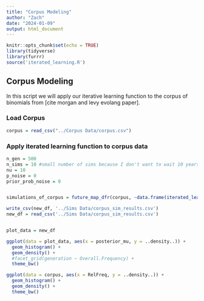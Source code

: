 ```yaml
---
title: "Corpus Modeling"
author: "Zach"
date: "2024-01-09"
output: html_document
---
```


```r
knitr::opts_chunk$set(echo = TRUE)
library(tidyverse)
library(furrr)
source('iterated_learning.R')
```

## Corpus Modeling

In this script we will apply our iterative learning function to the corpus of binomials from [cite morgan and levy evolang paper].

### Load Corpus

```r
corpus = read_csv("../Corpus Data/corpus.csv")
```

### Apply iterated learning function to corpus data

```r
n_gen = 500
n_sims = 10 #small number of sims because I don't want to wait 10 years for results
nu = 10
p_noise = 0
prior_prob_noise = 0


simulations_of_corpus = future_map_dfr(corpus, ~data.frame(iterated_learning(n_gen = n_gen, n_sims = n_sims, p_theta = 0.5, N = ..13, prior_mu = ..15, nu = nu, p_noise = p_noise, prior_prob_noise = prior_prob_noise, last_gen_only = T), 'Overall Frequency' ..13)) #we use future_map_dfr() to parralelize the function, since it doesn't matter what order the function is run in.

write_csv(new_df, '../Sims Data/corpus_sim_results.csv')
new_df = read_csv('../Sims Data/corpus_sim_results.csv')


plot_data = new_df 

ggplot(data = plot_data, aes(x = posterior_mu, y = ..density..)) +
  geom_histogram() +
  geom_density() +
  #facet_grid(generation ~ Overall.Frequency) +
  theme_bw()

ggplot(data = corpus, aes(x = RelFreq, y = ..density..)) +
  geom_histogram() +
  geom_density() +
  theme_bw()
```
